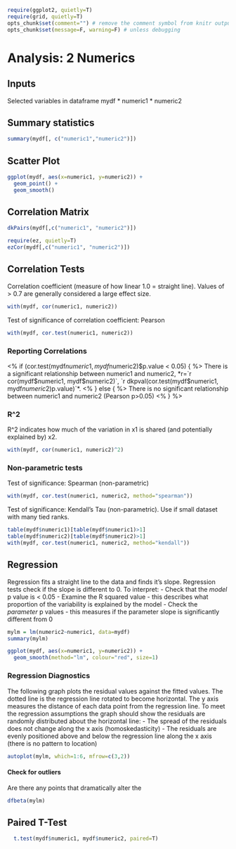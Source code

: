 ```r
require(ggplot2, quietly=T)
require(grid, quietly=T)
opts_chunk$set(comment="") # remove the comment symbol from knitr output
opts_chunk$set(message=F, warning=F) # unless debugging
```

# Analysis: 2 Numerics

## Inputs

Selected variables in dataframe mydf
* numeric1
* numeric2

## Summary statistics

```r
summary(mydf[, c("numeric1","numeric2")])
```

## Scatter Plot

```r
ggplot(mydf, aes(x=numeric1, y=numeric2)) +
  geom_point() +
  geom_smooth()
```

## Correlation Matrix

```r
dkPairs(mydf[,c("numeric1", "numeric2")])
```

```r
require(ez, quietly=T) 
ezCor(mydf[,c("numeric1", "numeric2")])
```

## Correlation Tests

Correlation coefficient (measure of how linear 1.0 = straight line). Values of > 0.7 are generally considered a large effect size.

```r
with(mydf, cor(numeric1, numeric2))
```

Test of significance of correlation coefficient: Pearson

```r
with(mydf, cor.test(numeric1, numeric2))
```

### Reporting Correlations

<% if (cor.test(mydf$numeric1, mydf$numeric2)$p.value < 0.05) { %> 
There is a significant relationship between numeric1 and numeric2, *r=`r cor(mydf$numeric1, mydf$numeric2)`, `r dkpval(cor.test(mydf$numeric1, mydf$numeric2)$p.value)`*.
<% } else { %>
There is no significant relationship between numeric1 and numeric2 (Pearson p>0.05)
<% } %>

### R^2

R^2 indicates how much of the variation in x1 is shared (and potentially explained by) x2.

```r
with(mydf, cor(numeric1, numeric2)^2)
```

### Non-parametric tests

Test of significance: Spearman (non-parametric)

```r
with(mydf, cor.test(numeric1, numeric2, method="spearman"))
```

Test of significance: Kendall's Tau (non-parametric). Use if small dataset with many tied ranks.

```r
table(mydf$numeric1)[table(mydf$numeric1)>1]
table(mydf$numeric2)[table(mydf$numeric2)>1]
with(mydf, cor.test(numeric1, numeric2, method="kendall"))
```

## Regression

Regression fits a straight line to the data and finds it's slope. Regression tests check if the slope is different to 0. To interpret:
- Check that the *model* p value is < 0.05
- Examine the R squared value - this describes what proportion of the variability is explained by the model
- Check the *parameter* p values - this measures if the parameter slope is significantly different from 0

```r
mylm = lm(numeric2~numeric1, data=mydf)
summary(mylm)
```

```r
ggplot(mydf, aes(x=numeric1, y=numeric2)) + 
  geom_smooth(method="lm", colour="red", size=1)  
```

### Regression Diagnostics

The following graph plots the residual values against the fitted values. The dotted line is the regression line rotated to become horizontal. The y axis measures the distance of each data point from the regression line. To meet the regression assumptions the graph should show the residuals are randomly distributed about the horizontal line:
- The spread of the residuals does not change along the x axis (homoskedasticity)
- The residuals are evenly positioned above and below the regression line along the x axis (there is no pattern to location)

```r
autoplot(mylm, which=1:6, mfrow=c(3,2))
```

#### Check for outliers

Are there any points that dramatically alter the 

```r
dfbeta(mylm)
```


## Paired T-Test

```r
  t.test(mydf$numeric1, mydf$numeric2, paired=T)
```

